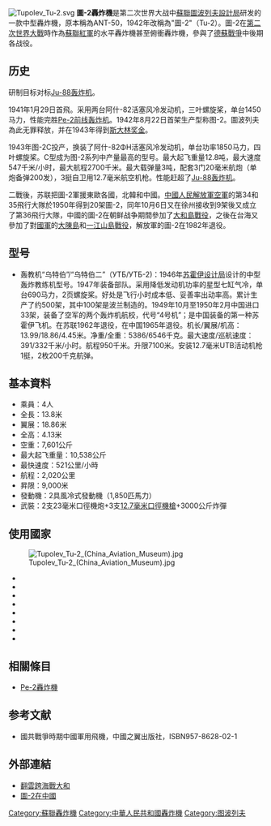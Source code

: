 {{Infobox Aircraft
  |name = 圖-2轟炸機
  |image = Image:Chinese Air Force Bomber, beijing Aviation Museum (25869929304).jpg
  |type = 中型[[轟炸機|轟炸機]]
  |manufacturer = [[圖波列夫設計局|圖波列夫設計局]]
  |designer = [[安德烈·圖波列夫|安德烈·圖波列夫]]
  |introduction = 1941年1月29日
  |primary user = 蘇聯空軍
  |more users = 中國人民解放軍空軍
  |produced = 1941 - 1948
  |number built = 2,257架
  |variants with their own articles =[[圖波列夫Tu-1轟炸機|圖波列夫Tu-1轟炸機]]<br>[[圖波列夫Tu-8轟炸機|圖波列夫Tu-8轟炸機]]
}}
[[File:Tupolev_Tu-2.svg|thumb]]
'''圖-2轟炸機'''是第二次世界大战中[[蘇聯|蘇聯]][[圖波列夫設計局|圖波列夫設計局]]研发的一款中型轟炸機，原本稱為ANT-50，1942年改稱為"圖-2"（Tu-2）。圖-2在[[第二次世界大戰|第二次世界大戰]]時作為[[蘇聯紅軍|蘇聯紅軍]]的水平轟炸機甚至俯衝轟炸機，參與了[[德蘇戰爭|德蘇戰爭]]中後期各战役。
==历史==
研制目标对标[[Ju_88轟炸機|Ju-88轰炸机]]。

1941年1月29日首飛。采用两台阿什-82活塞风冷发动机，三叶螺旋桨，单台1450马力，性能完胜[[Pe-2轟炸機|Pe-2前线轰炸机]]。1942年8月22日首架生产型称图-2。圖波列夫為此无罪释放，并在1943年得到[[斯大林奖金|斯大林奖金]]。

1943年图-2C投产，换装了阿什-82ΦH活塞风冷发动机，单台功率1850马力，四叶螺旋桨。C型成为图-2系列中产量最高的型号。最大起飞重量12.8吨，最大速度547千米/小时，最大航程2700千米。最大载弹量3吨，配套3门20毫米航炮（单炮备弹200发），3挺自卫用12.7毫米航空机枪。性能赶超了[[Ju_88轟炸機|Ju-88轰炸机]]。

二戰後，苏联把圖-2軍援東歐各國，北韓和中國。[[中國人民解放軍空軍|中國人民解放軍空軍]]的第34和35飛行大隊於1950年得到20架圖-2，同年10月6日又在徐州接收到9架後又成立了第36飛行大隊，中國的圖-2在朝鲜战争期間參加了[[大和島戰役|大和島戰役]]，之後在台海又參加了對[[中華民國國軍|國軍]]的[[大陳島|大陳島]]和[[一江山島戰役|一江山島戰役]]，解放軍的圖-2在1982年退役。
==型号==
*轰教机“乌特伯”/“乌特伯二”（УТБ/УТБ-2)：1946年[[苏霍伊设计局|苏霍伊设计局]]设计的中型轰炸教练机型号。1947年装备部队。采用降低发动机功率的{{tsl|ru|АШ-21|阿什-21活塞螺旋桨发动机}}星型七缸气冷，单台690马力，2页螺旋桨。好处是飞行小时成本低、妥善率出动率高。累计生产了约500架，其中100架是波兰制造的。1949年10月至1950年2月中国进口33架，装备了空军的两个轰炸机航校，代号“4号机”；是中国装备的第一种苏霍伊飞机。在苏联1962年退役，在中国1965年退役。机长/翼展/机高：13.99/18.86/4.45米。净重/全重：5386/6546千克。最大速度/巡航速度：391/332千米/小时。航程950千米。升限7100米。安装12.7毫米UTB活动机枪1挺，2枚200千克航弹。

==基本資料==
*乘員：4人
*全長：13.8米
*翼展：18.86米
*全高：4.13米
*空重：7,601公斤
*最大起飞重量：10,538公斤
*最快速度：521公里/小時
*航程：2,020公里
*昇限：9,000米
*發動機：2具風冷式發動機（1,850匹馬力）
*武裝：2支23毫米口徑機炮+3支[[UB航空機槍|12.7毫米口徑機槍]]+3000公斤炸彈

{{Authority control}}

==使用國家==
[[File:Tupolev_Tu-2_(China_Aviation_Museum).jpg|thumb]]
*{{USSR}}
*{{PRC}}
*{{PRK}}
*{{BUL}}
*{{HUN}}
*{{flag|Socialist Republic of Romania|1952|name=羅馬尼亞}}
*{{POL}}
*{{IDN}}

==相關條目==
*[[Pe-2轟炸機|Pe-2轟炸機]]

== 参考文献 ==
* 國共戰爭時期中國軍用飛機，中國之翼出版社，ISBN957-8628-02-1

==外部連結==
*[http://www.afwing.com/combat/Taehwa-Do/Taehwa-Do-1.htm 翻雲跨海戰大和] {{Wayback|url=http://www.afwing.com/combat/Taehwa-Do/Taehwa-Do-1.htm |date=20200719134041 }}
*[https://web.archive.org/web/20050217012937/http://cwlam2000.0catch.com/plaaf11.htm 圖-2在中國]

{{Tupolev aircraft}}

{{DEFAULTSORT:Tu-2}}
[[Category:蘇聯轟炸機|Category:蘇聯轟炸機]]
[[Category:中華人民共和國轟炸機|Category:中華人民共和國轟炸機]]
[[Category:图波列夫|Category:图波列夫]]